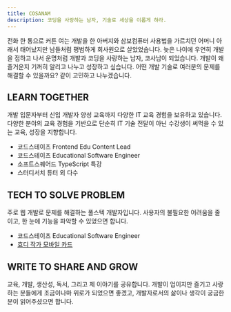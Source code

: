 ```yaml
---
title: COSANAM
description: 코딩을 사랑하는 남자, 기술로 세상을 이롭게 하라.
---
```


전화 한 통으로 커튼 여는 개발을 한 아버지와 삼보컴퓨터 사용법을 가르치던 어머니 아래서 태어났지만
남들처럼 평범하게 회사원으로 살았었습니다.
늦은 나이에 우연히 개발을 접하고 나서 운명처럼 개발과 코딩을 사랑하는 남자, 코사남이 되었습니다.
개발이 왜 즐거운지 기꺼히 알리고 나누고 성장하고 싶습니다.
어떤 개발 기술로 여러분의 문제를 해결할 수 있을까요? 같이 고민하고 나누겠습니다.

## LEARN TOGETHER

개발 입문자부터 신입 개발자 양성 교육까지 다양한 IT 교육 경험을 보유하고 있습니다.
다양한 분야의 교육 경험을 기반으로 단순히 IT 기술 전달이 아닌 수강생이 써먹을 수 있는 교육, 성장을 지향합니다.

- 코드스테이츠 Frontend Edu Content Lead
- 코드스테이츠 Educational Software Engineer
- 소프트스퀘어드 TypeScript 특강
- 스터디서치 튜터 외 다수

## TECH TO SOLVE PROBLEM

주로 웹 개발로 문제를 해결하는 풀스텍 개발자입니다.
사용자의 불필요한 어려움을 줄이고, 한 눈에 기능을 파악할 수 있었으면 합니다.

- 코드스테이츠 Educational Software Engineer
- [효디 작가 모바일 카드](http://card.teamhh.link)

## WRITE TO SHARE AND GROW

교육, 개발, 생산성, 독서, 그리고 제 이야기를 공유합니다.
개발이 업이지만 즐기고 사랑하는 분들에게 조금이나마 위로가 되었으면 좋겠고,
개발자로서의 삶이나 생각이 궁금한 분이 읽어주셨으면 합니다.
